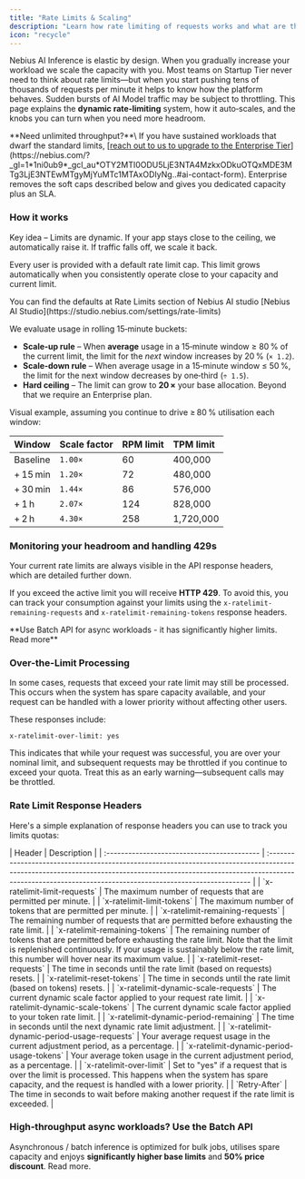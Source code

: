 ```yaml
---
title: "Rate Limits & Scaling"
description: "Learn how rate limiting of requests works and what are the scaling rules"
icon: "recycle"
---
```


Nebius AI Inference is elastic by design. When you gradually increase your workload we scale the capacity with you. Most teams on Startup Tier never need to think about rate limits—but when you start pushing tens of thousands of requests per minute it helps to know how the platform behaves. Sudden bursts of AI Model traffic may be subject to throttling. This page explains the **dynamic rate‑limiting** system, how it auto‑scales, and the knobs you can turn when you need more headroom.

<Tip>
  **Need unlimited throughput?**\
  If you have sustained workloads that dwarf the standard limits, [<u><u>reach out to us to upgrade to the Enterprise Tier</u></u>](https://nebius.com/?_gl=1*1ni0ub9*_gcl_au*OTY2MTI0ODU5LjE3NTA4MzkxODkuOTQxMDE3MTg3LjE3NTEwMTgyMjYuMTc1MTAxODIyNg..#ai-contact-form). Enterprise removes the soft caps described below and gives you dedicated capacity plus an SLA.
</Tip>

### How it works

Key idea – Limits are dynamic. If your app stays close to the ceiling, we automatically raise it. If traffic falls off, we scale it back.

Every user is provided with a default rate limit cap. This limit grows automatically when you consistently operate close to your capacity and current limit.

<Tip>
  You can find the defaults at Rate Limits section of Nebius AI studio [Nebius AI Studio](https://studio.nebius.com/settings/rate-limits)
</Tip>

We evaluate usage in rolling 15‑minute buckets:

- **Scale‑up rule** – When **average** usage in a 15‑minute window ≥ 80 % of the current limit, the limit for the _next_ window increases by 20 % (`× 1.2`).
- **Scale‑down rule** – When average usage in a 15‑minute window ≤ 50 %, the limit for the next window decreases by one‑third (`÷ 1.5`).
- **Hard ceiling** – The limit can grow to **20 ×** your base allocation. Beyond that we require an Enterprise plan.

Visual example, assuming you continue to drive ≥ 80 % utilisation each window:

| **Window** | **Scale factor** | **RPM limit** | **TPM limit** |
| :--------- | :--------------- | :------------ | :------------ |
| Baseline   | `1.00×`          | 60            | 400,000       |
| \+ 15 min  | `1.20×`          | 72            | 480,000       |
| \+ 30 min  | `1.44×`          | 86            | 576,000       |
| \+ 1 h     | `2.07×`          | 124           | 828,000       |
| \+ 2 h     | `4.30×`          | 258           | 1,720,000     |

### Monitoring your headroom and handling 429s

Your current rate limits are always visible in the API response headers, which are detailed further down.

If you exceed the active limit you will receive **HTTP 429**. To avoid this, you can track your consumption against your limits using the `x-ratelimit-remaining-requests` and `x-ratelimit-remaining-tokens` response headers.

<Tip>
  **Use Batch API for async workloads - it has significantly higher limits. Read more**
</Tip>

### **Over-the-Limit Processing**

In some cases, requests that exceed your rate limit may still be processed. This occurs when the system has spare capacity available, and your request can be handled with a lower priority without affecting other users.

These responses include:

```
x-ratelimit-over-limit: yes
```

This indicates that while your request was successful, you are over your nominal limit, and subsequent requests may be throttled if you continue to exceed your quota. Treat this as an early warning—subsequent calls may be throttled.

### Rate Limit Response Headers

Here's a simple explanation of response headers you can use to track you limits quotas:

<Expandable title="Description of Rate Limits response headers">
  | Header                                      | Description                                                                                                                                                                                                                            |
  | :------------------------------------------ | :------------------------------------------------------------------------------------------------------------------------------------------------------------------------------------------------------------------------------------- |
  | `x-ratelimit-limit-requests`                | The maximum number of requests that are permitted per minute.                                                                                                                                                                          |
  | `x-ratelimit-limit-tokens`                  | The maximum number of tokens that are permitted per minute.                                                                                                                                                                            |
  | `x-ratelimit-remaining-requests`            | The remaining number of requests that are permitted before exhausting the rate limit.                                                                                                                                                  |
  | `x-ratelimit-remaining-tokens`              | The remaining number of tokens that are permitted before exhausting the rate limit. Note that the limit is replenished continuously. If your usage is sustainably below the rate limit, this number will hover near its maximum value. |
  | `x-ratelimit-reset-requests`                | The time in seconds until the rate limit (based on requests) resets.                                                                                                                                                                   |
  | `x-ratelimit-reset-tokens`                  | The time in seconds until the rate limit (based on tokens) resets.                                                                                                                                                                     |
  | `x-ratelimit-dynamic-scale-requests`        | The current dynamic scale factor applied to your request rate limit.                                                                                                                                                                   |
  | `x-ratelimit-dynamic-scale-tokens`          | The current dynamic scale factor applied to your token rate limit.                                                                                                                                                                     |
  | `x-ratelimit-dynamic-period-remaining`      | The time in seconds until the next dynamic rate limit adjustment.                                                                                                                                                                      |
  | `x-ratelimit-dynamic-period-usage-requests` | Your average request usage in the current adjustment period, as a percentage.                                                                                                                                                          |
  | `x-ratelimit-dynamic-period-usage-tokens`   | Your average token usage in the current adjustment period, as a percentage.                                                                                                                                                            |
  | `x-ratelimit-over-limit`                    | Set to "yes" if a request that is over the limit is processed. This happens when the system has spare capacity, and the request is handled with a lower priority.                                                                      |
  | `Retry-After`                               | The time in seconds to wait before making another request if the rate limit is exceeded.                                                                                                                                               |
</Expandable>

### High‑throughput async workloads? Use the Batch API

Asynchronous / batch inference is optimized for bulk jobs, utilises spare capacity and enjoys **significantly higher base limits** and **50% price discount**. Read more.